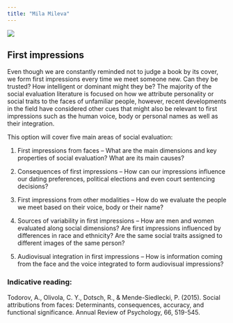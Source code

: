 ```yaml
---
title: "Mila Mileva"
---
```


![](images/mileva.jpg)

## First impressions

Even though we are constantly reminded not to judge a book by its cover, we form first impressions every time we meet someone new. Can they be trusted? How intelligent or dominant might they be? The majority of the social evaluation literature is focused on how we attribute personality or social traits to the faces of unfamiliar people, however, recent developments in the field have considered other cues that might also be relevant to first impressions such as the human voice, body or personal names as well as their integration.

This option will cover five main areas of social evaluation:

1.  First impressions from faces -- What are the main dimensions and key properties of social evaluation? What are its main causes?

2.  Consequences of first impressions -- How can our impressions influence our dating preferences, political elections and even court sentencing decisions?

3.  First impressions from other modalities -- How do we evaluate the people we meet based on their voice, body or their name?

4.  Sources of variability in first impressions -- How are men and women evaluated along social dimensions? Are first impressions influenced by differences in race and ethnicity? Are the same social traits assigned to different images of the same person?

5.  Audiovisual integration in first impressions -- How is information coming from the face and the voice integrated to form audiovisual impressions?

### Indicative reading:

Todorov, A., Olivola, C. Y., Dotsch, R., & Mende-Siedlecki, P. (2015). Social attributions from faces: Determinants, consequences, accuracy, and functional significance. Annual Review of Psychology, 66, 519-545.
